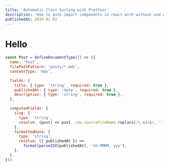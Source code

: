 ```yaml
---
title: 'Automatic Class Sorting with Prettier'
description: 'How to auto import components in react with without and without trouble and also learn to use typescript and with the addition of somethings very random.'
publishedAt: 2019-02-02
---
```


# Hello

```js
const Post = defineDocumentType(() => ({
  name: 'Post',
  filePathPattern: 'posts/*.mdx',
  contentType: 'mdx',

  fields: {
    title: { type: 'string', required: true },
    publishedAt: { type: 'date', required: true },
    description: { type: 'string', required: true },
  },

  computedFields: {
    slug: {
      type: 'string',
      resolve: (post) => post._raw.sourceFileName.replace(/\.mdx$/, ''),
    },
    formattedDate: {
      type: 'string',
      resolve: ({ publishedAt }) =>
        format(parseISO(publishedAt), 'dd MMMM, yyy'),
    },
  },
}))
```
